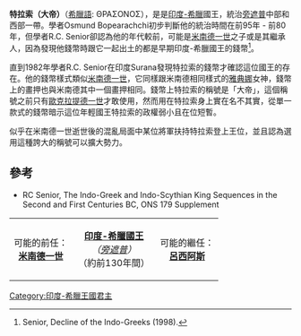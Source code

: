'''特拉索（大帝）'''（[[希臘語|希臘語]]: ΘΡΑΣΟΝΟΣ），是是[[印度-希臘王國|印度-希臘]]國王，統治[[旁遮普|旁遮普]]中部和西部一帶。學者Osmund Bopearachchi初步判斷他的統治時間在前95年 - 前80年，但學者R.C. Senior卻認為他的年代較前，可能是[[米南德一世|米南德一世]]之子或是其繼承人，因為發現他錢幣時跟它一起出土的都是早期印度-希臘國王的錢幣<ref>Senior, Decline of the Indo-Greeks (1998).</ref>。

直到1982年學者R.C. Senior在印度Surana發現特拉索的錢幣才確認這位國王的存在。他的錢幣樣式類似[[米南德一世|米南德一世]]，它同樣跟米南德相同樣式的[[雅典娜|雅典娜]]女神，錢幣上的畫押也與米南德其中一個畫押相同。錢幣上特拉索的稱號是「大帝」，這個稱號之前只有[[歐克拉提德一世|歐克拉提德一世]]才敢使用，然而用在特拉索身上實在名不其實，從單一款式的錢幣暗示這位年輕國王特拉索的政權弱小且在位短暫。

似乎在米南德一世逝世後的混亂局面中某位將軍扶持特拉索登上王位，並且認為選用這種誇大的稱號可以擴大勢力。

==參考==
<references/>
* RC Senior, The Indo-Greek and Indo-Scythian King Sequences in the Second and First Centuries BC, ONS 179 Supplement


{| align="center" cellpadding="2" border="2"
|-
| width="30%" align="center" | 可能的前任：<br>'''[[米南德一世|米南德一世]]'''
| width="40%" align="center" | '''[[印度-希臘王國|印度-希臘國王]]'''<br> ''（[[旁遮普|旁遮普]]）''<br>（約前130年間） 
| width="30%" align="center" | 可能的繼任：<br>'''[[呂西阿斯_(國王)|呂西阿斯]]'''
|}

{{希臘化時代統治者}}
[[Category:印度-希臘王國君主|Category:印度-希臘王國君主]]